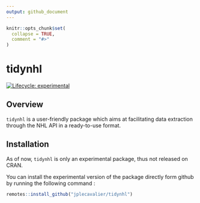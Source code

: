 ```yaml
---
output: github_document
---
```


<!-- README.md is generated from README.Rmd. Please edit that file -->

```r
knitr::opts_chunk$set(
  collapse = TRUE,
  comment = "#>"
)
```

# tidynhl

<!-- badges: start -->
[![Lifecycle: experimental](https://img.shields.io/badge/lifecycle-experimental-orange.svg)](https://www.tidyverse.org/lifecycle/#experimental)
<!-- badges: end -->

## Overview

`tidynhl` is a user-friendly package which aims at facilitating data extraction through the NHL API in a ready-to-use format.

## Installation

As of now, `tidynhl` is only an experimental package, thus not released on CRAN.

You can install the experimental version of the package directly form github by running the following command :
```r
remotes::install_github("jplecavalier/tidynhl")
```
